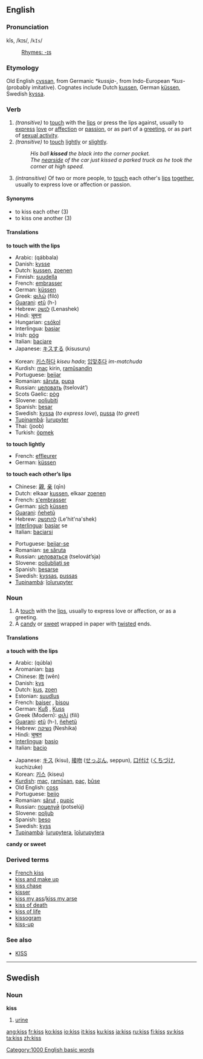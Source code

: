 ==English==

===Pronunciation===
kĭs, /kɪs/, /<tt>kIs</tt>/
:[[Rhymes:English:-ɪs|Rhymes: -ɪs]]
===Etymology===
Old English [[cyssan]], from Germanic ''*kussja-'', from Indo-European ''*kus-'' (probably imitative).  Cognates include Dutch [[kussen]], German [[küssen]], Swedish [[kyssa]].

===Verb===
{{en-verb|kiss|kisses|kissed|kissing}}

#''(transitive)'' to [[touch]] with the [[lip]]s or press the lips against, usually to [[express]] [[love]] or [[affection]] or [[passion]], or as part of a [[greeting]], or as part of [[WikiSaurus:sexual activity|sexual activity]].
#''(transitive)'' to [[touch]] [[lightly]] or [[slightly]].
#:''His ball '''kissed''' the black into the corner pocket.''
#:''The [[nearside]] of the car just kissed a parked truck as he took the corner at high speed.''
#''(intransitive)'' Of two or more people, to [[touch]] each other's [[lip]]s [[together]], usually to express love or affection or passion.

====Synonyms====
*to kiss each other (3)
*to kiss one another (3)

====Translations====
'''to touch with the lips'''
{{top}}
*Arabic: {{ARchar|[[قبل]]}} (qábbala)
*Danish: [[kysse]]
*Dutch: [[kussen]], [[zoenen]]
*Finnish: [[suudella]]
*French: [[embrasser]]
*German: [[küssen]]
*Greek: [[φιλώ]] (filó)
*[[Guarani]]: [[etũ]] (h-)
*Hebrew: [[לנשק]] (Lenashek)
*Hindi: [[चूमना]]
*Hungarian: [[csókol]] 
*Interlingua: [[basiar]]
*Irish: [[póg]] {{f}}
*Italian: [[baciare]]
*Japanese: [[キスする]] (kisusuru)
{{mid}}
*Korean: [[키스하다]] ''kiseu hada''; [[입맞추다]] ''im-matchuda''
*Kurdish: [[maç]] kirin, [[ramûsandin]]
*Portuguese: [[beijar]]
*Romanian: [[săruta]], [[pupa]] 
*Russian: [[целовать]] (tselovát’)
*Scots Gaelic: [[pòg]] {{f}}
*Slovene: [[poljubiti]]
*Spanish: [[besar]]
*Swedish: [[kyssa]] (''to express love''), [[pussa]] (''to greet'')
*[[Tupinambá]]: [[îurupyter]]
*Thai: {{THchar|[[จูบ]]}} (joob)
*Turkish: [[öpmek]]
{{bottom}}

'''to touch lightly'''
{{top}}
*French: [[effleurer]]
*German: [[küssen]]
{{mid}}
{{bottom}}

'''to touch each other’s lips'''
{{top}}
*Chinese: [[親]], [[亲]] (qīn)
*Dutch: elkaar [[kussen]], elkaar [[zoenen]]
*French: [[s'embrasser]]
*German: [[sich]] [[küssen]]
*[[Guarani]]: [[ñehetũ]]
*Hebrew: [[להתנשק]] (Le'hit'na'shek)
*[[Interlingua]]: [[basiar]] se
*Italian: [[baciarsi]]
{{mid}}
*Portuguese: [[beijar-se]]
*Romanian: [[se săruta]]
*Russian: [[целоваться]] (tselovát’sja)
*Slovene: [[poljubljati se]]
*Spanish: [[besarse]]
*Swedish: [[kyssas]], [[pussas]]
*[[Tupinambá]]: [[îoîurupyter]]
{{bottom}}

===Noun===
{{en-noun|kiss|kisses}}

#A [[touch]] with the [[lip]]s, usually to express love or affection, or as a greeting.
#A [[candy]] or [[sweet]] wrapped in paper with [[twist]]ed ends.

====Translations====
'''a touch with the lips'''
{{top}}
*Arabic: {{ARchar|[[قبلة|قُبلة]]}} (qúbla) {{f}}
*Aromanian: [[baş]] {{n}}
*Chinese: [[吻]] (wěn)
*Danish: [[kys]]
*Dutch: [[kus]], [[zoen]]
*Estonian: [[suudlus]]
*French: [[baiser]] {{m}}, [[bisou]] {{m}}
*German: [[Kuß]] {{m}}, [[Kuss]] {{m}}
*Greek (Modern): [[φιλί]] (filí) {{n}}
*[[Guarani]]: [[etũ]] (h-), [[ñehetũ]]
*Hebrew: [[נשיקה]] (Neshika)
*Hindi: [[चुम्बन]]
*[[Interlingua]]: [[basio]]
*Italian: [[bacio]] {{m}}
{{mid}}
*Japanese: [[キス]] (kisu), [[接吻]] ([[せっぷん]], seppun), [[口付け]] ([[くちづけ]], kuchizuke)
*Korean: [[키스]] (kiseu)
*[[Kurdish]]: [[maç]], [[ramûsan]], [[paç]], [[bûse]]
*Old English: [[coss]]
*Portuguese: [[beijo]] {{m}}
*Romanian: [[sărut]] {{n}}, [[pupic]] {{n}}
*Russian: [[поцелуй]] (potselúj) {{m}}
*Slovene: [[poljub]] {{m}}
*Spanish: [[beso]] {{m}}
*Swedish: [[kyss]] {{c}}
*[[Tupinambá]]: [[îurupytera]], [[îoîurupytera]]
{{bottom}}

'''candy or sweet'''
{{top}}
{{mid}}
{{bottom}}

===Derived terms===
*[[French kiss]]
*[[kiss and make up]]
*[[kiss chase]]
*[[kisser]]
*[[kiss my ass]]/[[kiss my arse]]
*[[kiss of death]]
*[[kiss of life]]
*[[kissogram]]
*[[kiss-up]]

===See also===
*[[KISS]]


----

==Swedish==
<!--[[sv:kiss]]-->
===Noun===
'''kiss'''

#[[urine]]
[[Category:1000 English basic words]]

[[ang:kiss]]
[[fr:kiss]]
[[ko:kiss]]
[[io:kiss]]
[[it:kiss]]
[[ku:kiss]]
[[ja:kiss]]
[[ru:kiss]]
[[fi:kiss]]
[[sv:kiss]]
[[ta:kiss]]
[[zh:kiss]]
